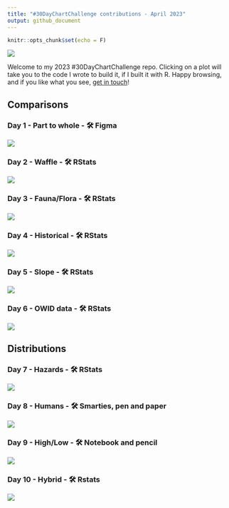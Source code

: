 ---
title: "#30DayChartChallenge contributions - April 2023"
output: github_document
---

```{r setup, include=FALSE}
knitr::opts_chunk$set(echo = F)
```

![](plots/2023_banner.jpg)

Welcome to my 2023 #30DayChartChallenge repo. Clicking on a plot will take you to the code I wrote to build it, if I built it with R. Happy browsing, and if you like what you see, [get in touch](https://twitter.com/cararthompson)! 

## Comparisons

### Day 1 - Part to whole - 🛠️ Figma

![](plots/day01_part-to-whole.png)

### Day 2 - Waffle - 🛠️ RStats

<a href='scripts/day_02_waffles.R' target='_blank'><img src="plots/day02_waffles.png"></a>


### Day 3 - Fauna/Flora - 🛠️ RStats

<a href='scripts/day03_flora-fauna.R' target='_blank'><img src="plots/day03_flora.gif"></a>


### Day 4 - Historical - 🛠️ RStats

<a href='scripts/day03_historical.R' target='_blank'><img src="plots/day04_historical.png"></a>



### Day 5 - Slope - 🛠️ RStats

![](https://www.cararthompson.com/data/about/about_timeline.png)


### Day 6 - OWID data - 🛠️ RStats

<a href='scripts/day06_owid.R' target='_blank'><img src="plots/day06_owid.png"></a>


## Distributions

### Day 7 - Hazards - 🛠️ RStats

<a href='scripts/day07_hazards.R' target='_blank'><img src="plots/day07_hazards.png"></a>


### Day 8 - Humans - 🛠️ Smarties, pen and paper

![](plots/day08_humans.gif)



### Day 9 - High/Low - 🛠 Notebook and pencil

![](plots/day09_highlow.jpg)


### Day 10 - Hybrid - 🛠 Rstats

<a href='scripts/day10_hybrid.R' target='_blank'><img src="plots/day10_hybrid.png"></a>

